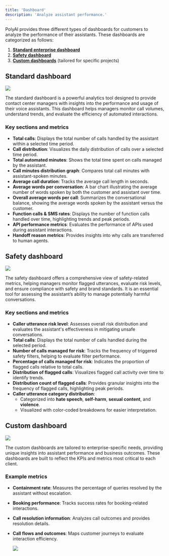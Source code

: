 ```yaml
---
title: 'Dashboard'
description: 'Analyze assistant performance.'
---
```


PolyAI provides three different types of dashboards for customers to analyze the performance of their assistants. These dashboards are categorized as follows:

1. [**Standard enterprise dashboard**](#standard-dashboard)
2. [**Safety dashboard**](#safety-dashboard)
3. [**Custom dashboards**](#custom-dashboard) (tailored for specific projects)

## Standard dashboard

   <Frame>
     <img src="/images/main-dashboard.png"/>
   </Frame>

The standard dashboard is a powerful analytics tool designed to provide contact center managers with insights into the performance and usage of their voice assistants. This dashboard helps managers monitor call volumes, understand trends, and evaluate the efficiency of automated interactions.

### Key sections and metrics
- **Total calls**: Displays the total number of calls handled by the assistant within a selected time period.
- **Call distribution**: Visualizes the daily distribution of calls over a selected time period.
- **Total automated minutes**: Shows the total time spent on calls managed by the assistant.
- **Call minutes distribution graph**: Compares total call minutes with assistant-spoken minutes.
- **Average call duration**: Tracks the average call length in seconds.
- **Average words per conversation**: A bar chart illustrating the average number of words spoken by both the customer and assistant over time.
- **Overall average words per call**: Summarizes the conversational balance, showing the average words spoken by the assistant versus the customer.
- **Function calls & SMS rates**: Displays the number of function calls handled over time, highlighting trends and peak periods.
- **API performance metrics**: Evaluates the performance of APIs used during assistant interactions.
- **Handoff reason metrics**: Provides insights into why calls are transferred to human agents.

## Safety dashboard

   <Frame>
     <img src="/images/safety-dashboard.png"/>
   </Frame>

The safety dashboard offers a comprehensive view of safety-related metrics, helping managers monitor flagged utterances, evaluate risk levels, and ensure compliance with safety and brand standards. It is an essential tool for assessing the assistant’s ability to manage potentially harmful conversations.

### Key sections and metrics
- **Caller utterance risk level**: Assesses overall risk distribution and evaluates the assistant's effectiveness in mitigating unsafe conversations.
- **Total calls**: Displays the total number of calls handled during the selected period.
- **Number of calls managed for risk**: Tracks the frequency of triggered safety filters, helping to evaluate filter performance.
- **Percentage of calls managed for risk**: Indicates the proportion of flagged calls relative to total calls.
- **Distribution of flagged calls**: Visualizes flagged call activity over time to identify trends.
- **Distribution count of flagged calls**: Provides granular insights into the frequency of flagged calls, highlighting peak periods.
- **Caller utterance category distribution**:
  - Categorized into **hate speech**, **self-harm**, **sexual content**, and **violence**.
  - Visualized with color-coded breakdowns for easier interpretation.

## Custom dashboard

   <Frame>
     <img src="/images/custom-dashboard-1.png"/>
   </Frame>

The custom dashboards are tailored to enterprise-specific needs, providing unique insights into assistant performance and business outcomes. These dashboards are built to reflect the KPIs and metrics most critical to each client.

### Example metrics
- **Containment rate**: Measures the percentage of queries resolved by the assistant without escalation.
- **Booking performance**: Tracks success rates for booking-related interactions.
- **Call resolution information**: Analyzes call outcomes and provides resolution details.
- **Call flows and outcomes**: Maps customer journeys to evaluate interaction efficiency.

   <Frame>
     <img src="/images/custom-dashboard-2.png"/>
   </Frame>
